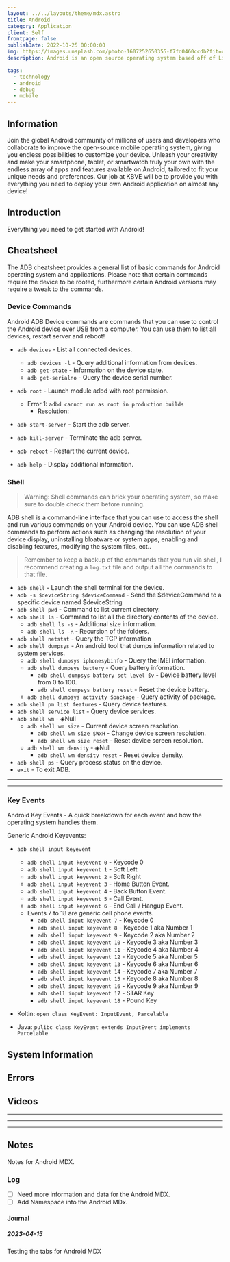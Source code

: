 ```yaml
---
layout: ../../layouts/theme/mdx.astro
title: Android
category: Application
client: Self
frontpage: false
publishDate: 2022-10-25 00:00:00
img: https://images.unsplash.com/photo-1607252650355-f7fd0460ccdb?fit=crop&w=1400&h=700&q=75
description: Android is an open source operating system based off of Linux that runs within the ARM architecture; the primary use-case is within the mobile/tablet eco-system but it has been expanding into server, desktop and embedables.

tags:
  - technology
  - android
  - debug
  - mobile
---
```



## Information

Join the global Android community of millions of users and developers who collaborate to improve the open-source mobile operating system, giving you endless possibilities to customize your device.
Unleash your creativity and make your smartphone, tablet, or smartwatch truly your own with the endless array of apps and features available on Android, tailored to fit your unique needs and preferences.
Our job at KBVE will be to provide you with everything you need to deploy your own Android application on almost any device!

## Introduction

Everything you need to get started with Android!

<N ns="ads" template="mdx2" id="ezoic" />

## Cheatsheet

The ADB cheatsheet provides a general list of basic commands for Android operating system and applications.
Please note that certain commands require the device to be rooted, furthermore certain Android versions may require a tweak to the commands.

### Device Commands

Android ADB Device commands are commands that you can use to control the Android device over USB from a computer.
You can use them to list all devices, restart server and reboot!

- `adb devices` - List all connected devices.

  - `adb devices -l` - Query additional information from devices.
  - `adb get-state` - Information on the device state.
  - `adb get-serialno` - Query the device serial number.

- `adb root` - Launch module adbd with root permission.
  - Error 1: `adbd cannot run as root in production builds`
    - Resolution:
- `adb start-server` - Start the adb server.
- `adb kill-server` - Terminate the adb server.
- `adb reboot` - Restart the current device.
- `adb help` - Display additional information.

### Shell

> Warning: Shell commands can brick your operating system, so make sure to double check them before running.

ADB shell is a command-line interface that you can use to access the shell and run various commands on your Android device.
You can use ADB shell commands to perform actions such as changing the resolution of your device display, uninstalling bloatware or system apps, enabling and disabling features, modifying the system files, ect..

> Remember to keep a backup of the commands that you run via shell, I recommend creating a `log.txt` file and output all the commands to that file.

- `adb shell` - Launch the shell terminal for the device.
- `adb -s $deviceString $deviceCommand` - Send the $deviceCommand to a specific device named $deviceString
- `adb shell pwd` - Command to list current directory.
- `adb shell ls` - Command to list all the directory contents of the device.
  - `adb shell ls -s` - Additional size information.
  - `adb shell ls -R` - Recursion of the folders.
- `adb shell netstat` - Query the TCP information
- `adb shell dumpsys` - An android tool that dumps information related to system services.
  - `adb shell dumpsys iphonesybinfo` - Query the IMEI information.
  - `adb shell dumpsys battery` - Query battery information.
    - `adb shell dumpsys battery set level $v` - Device battery level from 0 to 100.
    - `adb shell dumpsys battery reset` - Reset the device battery.
  - `adb shell dumpsys activity $package` - Query activity of package.
- `adb shell pm list features` - Query device features.
- `adb shell service list` - Query device services.
- `adb shell wm` - ◈Null
  - `adb shell wm size` - Current device screen resolution.
    - `adb shell wm size $WxH` - Change device screen resolution.
    - `adb shell wm size reset` - Reset device screen resolution.
  - `adb shell wm density` - ◈Null
    - `adb shell wm density reset` - Reset device density.
- `adb shell ps` - Query process status on the device.
- `exit` - To exit ADB.

---

<N ns="ads" template="mdx2" id="ezoic" />

---

### Key Events

Android Key Events - A quick breakdown for each event and how the operating system handles them.

Generic Android Keyevents:

- `adb shell input keyevent`

  - `adb shell input keyevent 0` - Keycode 0
  - `adb shell input keyevent 1` - Soft Left
  - `adb shell input keyevent 2` - Soft Right
  - `adb shell input keyevent 3` - Home Button Event.
  - `adb shell input keyevent 4` - Back Button Event.
  - `adb shell input keyevent 5` - Call Event.
  - `adb shell input keyevent 6` - End Call / Hangup Event.
  - Events 7 to 18 are generic cell phone events.
    - `adb shell input keyevent 7` - Keycode 0
    - `adb shell input keyevent 8` - Keycode 1 aka Number 1
    - `adb shell input keyevent 9` - Keycode 2 aka Number 2
    - `adb shell input keyevent 10` - Keycode 3 aka Number 3
    - `adb shell input keyevent 11` - Keycode 4 aka Number 4
    - `adb shell input keyevent 12` - Keycode 5 aka Number 5
    - `adb shell input keyevent 13` - Keycode 6 aka Number 6
    - `adb shell input keyevent 14` - Keycode 7 aka Number 7
    - `adb shell input keyevent 15` - Keycode 8 aka Number 8
    - `adb shell input keyevent 16` - Keycode 9 aka Number 9
    - `adb shell input keyevent 17` - STAR Key
    - `adb shell input keyevent 18` - Pound Key

- Koltin: `open class KeyEvent: InputEvent, Parcelable`

- Java: `pulibc class KeyEvent extends InputEvent implements Parcelable`

## System Information

## Errors

## Videos

<N ns="c" template="yt" data="https://www.youtube.com/watch?v=fis26HvvDII" />

---

<N ns="c" template="yt" data="https://www.youtube.com/watch?v=aS__9RbCyHg" />

---

<N ns="ads" template="mdx2" id="ezoic" />

---

## Notes

Notes for Android MDX.

### Log

- [ ] Need more information and data for the Android MDX.
- [ ] Add Namespace into the Android MDx.

#### Journal

##### 2023-04-15

Testing the tabs for Android MDX
